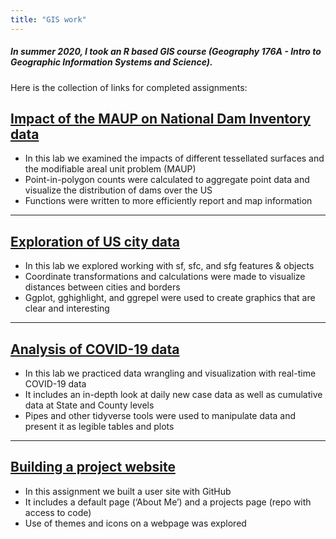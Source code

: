 ```yaml
---
title: "GIS work"
---
```




##### In summer 2020, I took an R based GIS course (Geography 176A - Intro to Geographic Information Systems and Science).

Here is the collection of links for completed assignments: 



## [Impact of the MAUP on National Dam Inventory data](https://catherinerauch.github.io/geog-176A-labs/lab-04.html)

- In this lab we examined the impacts of different tessellated surfaces and the modifiable areal unit problem (MAUP) 
- Point-in-polygon counts were calculated to aggregate point data and visualize the distribution of dams over the US
- Functions were written to more efficiently report and map information

***

## [Exploration of US city data](https://catherinerauch.github.io/geog-176A-labs/lab-03.html)

- In this lab we explored working with sf, sfc, and sfg features & objects
- Coordinate transformations and calculations were made to visualize distances between cities and borders
- Ggplot, gghighlight, and ggrepel were used to create graphics that are clear and interesting 

***

## [Analysis of COVID-19 data](https://catherinerauch.github.io/geog-176A-labs/lab-02.html)

- In this lab we practiced data wrangling and visualization with real-time COVID-19 data
- It includes an in-depth look at daily new case data as well as cumulative data at State and County levels
- Pipes and other tidyverse tools were used to manipulate data and present it as legible tables and plots


***

## [Building a project website](https://github.com/catherinerauch/catherinerauch.github.io)

- In this assignment we built a user site with GitHub
- It includes a default page ('About Me') and a projects page (repo with access to code) 
- Use of themes and icons on a webpage was explored




